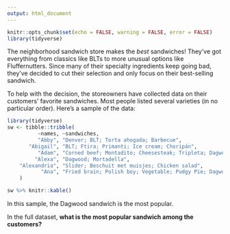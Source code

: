 ```yaml
---
output: html_document
---
```


```r
knitr::opts_chunk$set(echo = FALSE, warning = FALSE, error = FALSE)
library(tidyverse)
```

The neighborhood sandwich store makes the _best_ sandwiches! They’ve got everything from classics like BLTs to more unusual options like Fluffernutters. Since many of their specialty ingredients keep going bad, they've decided to cut their selection and only focus on their best-selling sandwich. 

To help with the decision, the storeowners have collected data on their customers’ favorite sandwiches. Most people listed several varieties (in no particular order). Here’s a sample of the data:

```r
library(tidyverse)
sw <- tibble::tribble(
          ~names, ~sandwiches,
          "Abby", "Denver; BLT; Torta ahogada; Barbecue",
       "Abigail", "BLT; Ftira; Primanti; Ice cream; Choripán",
          "Adam", "Corned beef; Montadito; Cheesesteak; Tripleta; Dagwood; Jambon-beurre",
         "Alexa", "Dagwood; Mortadella",
    "Alexandria", "Slider; Beschuit met muisjes; Chicken salad",
           "Ana", "Fried brain; Polish boy; Vegetable; Pudgy Pie; Dagwood"
    )

sw %>% knitr::kable()
```

In this sample, the Dagwood sandwich is the most popular. 

In the full dataset, **what is the most popular sandwich among the customers?**

